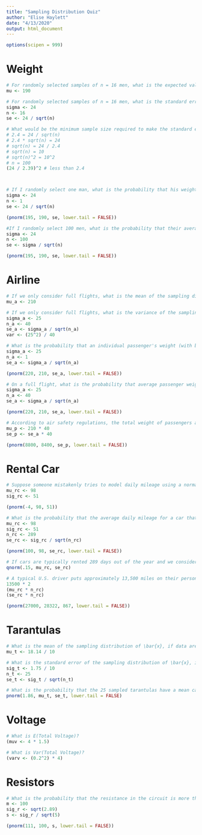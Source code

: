 ```yaml
---
title: "Sampling Distribution Quiz"
author: "Elise Haylett"
date: "4/13/2020"
output: html_document
---
```

```r
options(scipen = 999)
```

# Weight
```r
# For randomly selected samples of n = 16 men, what is the expected value of the sampling distribution of the sample mean?
mu <- 190

# For randomly selected samples of n = 16 men, what is the standard error of the sampling distribution of the sample mean?
sigma <- 24
n <- 16
se <- 24 / sqrt(n)

# What would be the minimum sample size required to make the standard error of the sampling distribution of the sample mean less than 2.4?
# 2.4 = 24 / sqrt(n)
# 2.4 * sqrt(n) = 24
# sqrt(n) = 24 / 2.4
# sqrt(n) = 10
# sqrt(n)^2 = 10^2
# n = 100
(24 / 2.39)^2 # less than 2.4



# If I randomly select one man, what is the probability that his weight is 195 pounds or more?
sigma <- 24
n <- 1
se <- 24 / sqrt(n)

(pnorm(195, 190, se, lower.tail = FALSE))

#If I randomly select 100 men, what is the probability that their average weight is 195 pounds or more?
sigma <- 24
n <- 100
se <- sigma / sqrt(n)

(pnorm(195, 190, se, lower.tail = FALSE))
```


# Airline
```r
# If we only consider full flights, what is the mean of the sampling distribution of \bar{x}, where X is individual passenger/baggage weight?
mu_a <- 210

# If we only consider full flights, what is the variance of the sampling distribution of \bar{x}, where X is individual passenger (plus baggage) weight?
sigma_a <- 25
n_a <- 40
se_a <- sigma_a / sqrt(n_a)
var <- (25^2) / 40

# What is the probability that an individual passenger's weight (with baggage) exceeds 220 pounds?
sigma_a <- 25
n_a <- 1
se_a <- sigma_a / sqrt(n_a)

(pnorm(220, 210, se_a, lower.tail = FALSE))

# On a full flight, what is the probability that average passenger weight (with baggage) exceeds 220 pounds?
sigma_a <- 25
n_a <- 40
se_a <- sigma_a / sqrt(n_a)

(pnorm(220, 210, se_a, lower.tail = FALSE))

# According to air safety regulations, the total weight of passengers and baggage should not exceed 8800 pounds. What is the probability that this happens on a full flight?
mu_p <- 210 * 40
se_p <- se_a * 40

(pnorm(8800, 8400, se_p, lower.tail = FALSE))

```


# Rental Car
```r
# Suppose someone mistakenly tries to model daily mileage using a normal curve. What proportion of the modeled mileage values would be negative—which is of course impossible in the real world?
mu_rc <- 98
sig_rc <- 51

(pnorm(-4, 98, 51))

# What is the probability that the average daily mileage for a car that was rented for 289 days last year exceeds 100 miles?
mu_rc <- 98
sig_rc <- 51
n_rc <- 289
se_rc <- sig_rc / sqrt(n_rc)

(pnorm(100, 98, se_rc, lower.tail = FALSE))

# If cars are typically rented 289 days out of the year and we consider the company's entire fleet, then 15% of vehicles were driven fewer than how many miles per day last year, on average?
qnorm(.15, mu_rc, se_rc)

# A typical U.S. driver puts approximately 13,500 miles on their personal vehicle each year. What is the probability that the total mileage (i.e., the sum of the daily mileage) for a car that was rented for a total of 289 days last year exceeds twice that amount?
13500 * 2
(mu_rc * n_rc)
(se_rc * n_rc)

(pnorm(27000, 28322, 867, lower.tail = FALSE))

```


# Tarantulas
```r
# What is the mean of the sampling distribution of \bar{x}, if data are in centimeters rather than millimeters?
mu_t <- 18.14 / 10

# What is the standard error of the sampling distribution of \bar{x}, if data are in centimeters rather than millimeters?
sig_t <- 1.75 / 10
n_t <- 25
se_t <- sig_t / sqrt(n_t)

# What is the probability that the 25 sampled tarantulas have a mean carapace length of more than 1.86 cm?
pnorm(1.86, mu_t, se_t, lower.tail = FALSE)
```


# Voltage
```r
# What is E(Total Voltage)?
(muv <- 4 * 1.5)

# What is Var(Total Voltage)?
(varv <- (0.2^2) * 4)
```


# Resistors
```r
# What is the probability that the resistance in the circuit is more than 11 ohm away from its expected value?
m <- 100
sig_r <- sqrt(2.89)
s <- sig_r / sqrt(5)

(pnorm(111, 100, s, lower.tail = FALSE))

```

